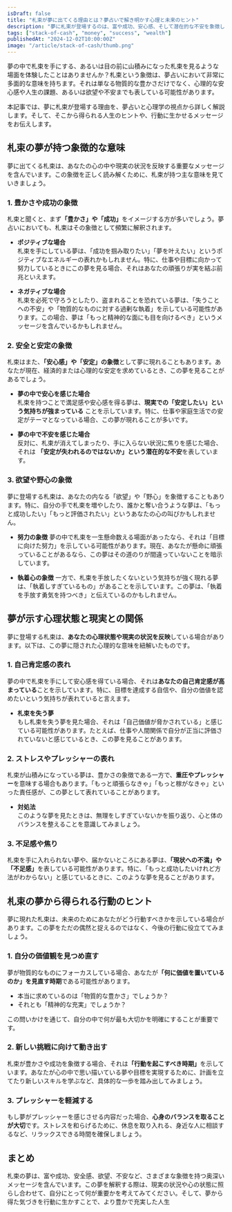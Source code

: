```yaml
---
isDraft: false
title: "札束が夢に出てくる理由とは？夢占いで解き明かす心理と未来のヒント"
description: "夢に札束が登場するのは、富や成功、安心感、そして潜在的な不安を象徴しているかもしれません。この夢の深い意味を夢占いと心理学の視点から掘り下げ、あなたの未来に活かす方法を解説します。"
tags: ["stack-of-cash", "money", "success", "wealth"]
publishedAt: "2024-12-02T10:00:00Z"
image: "/article/stack-of-cash/thumb.png"
---
```


夢の中で札束を手にする、あるいは目の前に山積みになった札束を見るような場面を体験したことはありませんか？札束という象徴は、夢占いにおいて非常に多面的な意味を持ちます。それは単なる物質的な豊かさだけでなく、心理的な安心感や人生の課題、あるいは欲望や不安までも表している可能性があります。

本記事では、夢に札束が登場する理由を、夢占いと心理学の視点から詳しく解説します。そして、そこから得られる人生のヒントや、行動に生かせるメッセージをお伝えします。

<TableOfContents />

## 札束の夢が持つ象徴的な意味

夢に出てくる札束は、あなたの心の中や現実の状況を反映する重要なメッセージを含んでいます。この象徴を正しく読み解くために、札束が持つ主な意味を見ていきましょう。

### 1. 豊かさや成功の象徴

札束と聞くと、まず<strong>「豊かさ」や「成功」</strong>をイメージする方が多いでしょう。夢占いにおいても、札束はその象徴として頻繁に解釈されます。

- <strong>ポジティブな場合</strong>
  <br />
  札束を手にしている夢は、「成功を掴み取りたい」「夢を叶えたい」というポジティブなエネルギーの表れかもしれません。特に、仕事や目標に向かって努力しているときにこの夢を見る場合、それはあなたの頑張りが実を結ぶ前兆といえます。

- <strong>ネガティブな場合</strong>
  <br />
  札束を必死で守ろうとしたり、盗まれることを恐れている夢は、「失うことへの不安」や「物質的なものに対する過剰な執着」を示している可能性があります。この場合、夢は「もっと精神的な面にも目を向けるべき」というメッセージを含んでいるかもしれません。

### 2. 安全と安定の象徴

札束はまた、<strong>「安心感」や「安定」の象徴</strong>として夢に現れることもあります。あなたが現在、経済的または心理的な安定を求めているとき、この夢を見ることがあるでしょう。

- <strong>夢の中で安心を感じた場合</strong>
  <br />
  札束を持つことで満足感や安心感を得る夢は、<strong>現実での「安定したい」という気持ちが強まっている</strong>
  ことを示しています。特に、仕事や家庭生活での安定がテーマとなっている場合、この夢が現れることが多いです。

- <strong>夢の中で不安を感じた場合</strong>
  <br />
  反対に、札束が消えてしまったり、手に入らない状況に焦りを感じた場合、それは
  <strong>「安定が失われるのではないか」という潜在的な不安</strong>を表しています。

### 3. 欲望や野心の象徴

夢に登場する札束は、あなたの内なる「欲望」や「野心」を象徴することもあります。特に、自分の手で札束を増やしたり、誰かと奪い合うような夢は、「もっと成功したい」「もっと評価されたい」というあなたの心の叫びかもしれません。

- <strong>努力の象徴</strong>
  夢の中で札束を一生懸命数える場面があったなら、それは「目標に向けた努力」を示している可能性があります。現在、あなたが懸命に頑張っていることがあるなら、この夢はその道のりが間違っていないことを暗示しています。

- <strong>執着心の象徴</strong>
  一方で、札束を手放したくないという気持ちが強く現れる夢は、「執着しすぎているもの」があることを示しています。この夢は、「執着を手放す勇気を持つべき」と伝えているのかもしれません。

## 夢が示す心理状態と現実との関係

夢に登場する札束は、<strong>あなたの心理状態や現実の状況を反映</strong>している場合があります。以下は、この夢に隠された心理的な意味を紐解いたものです。

### 1. 自己肯定感の表れ

夢の中で札束を手にして安心感を得ている場合、それは<strong>あなたの自己肯定感が高まっている</strong>ことを示しています。特に、目標を達成する自信や、自分の価値を認めたいという気持ちが表れていると言えます。

- <strong>札束を失う夢</strong>
  <br />
  もし札束を失う夢を見た場合、それは「自己価値が脅かされている」と感じている可能性があります。たとえば、仕事や人間関係で自分が正当に評価されていないと感じているとき、この夢を見ることがあります。

### 2. ストレスやプレッシャーの表れ

札束が山積みになっている夢は、豊かさの象徴である一方で、<strong>重圧やプレッシャー</strong>を意味する場合もあります。「もっと頑張らなきゃ」「もっと稼がなきゃ」といった責任感が、この夢として表れていることがあります。

- <strong>対処法</strong>
  <br />
  このような夢を見たときは、無理をしすぎていないかを振り返り、心と体のバランスを整えることを意識してみましょう。

### 3. 不足感や焦り

札束を手に入れられない夢や、届かないところにある夢は、<strong>「現状への不満」や「不足感」</strong>を表している可能性があります。特に、「もっと成功したいけれど方法がわからない」と感じているときに、このような夢を見ることがあります。

## 札束の夢から得られる行動のヒント

夢に現れた札束は、未来のためにあなたがどう行動すべきかを示している場合があります。この夢をただの偶然と捉えるのではなく、今後の行動に役立ててみましょう。

### 1. 自分の価値観を見つめ直す

夢が物質的なものにフォーカスしている場合、あなたが<strong>「何に価値を置いているのか」を見直す時期</strong>である可能性があります。

- 本当に求めているのは「物質的な豊かさ」でしょうか？
- それとも「精神的な充実」でしょうか？

この問いかけを通じて、自分の中で何が最も大切かを明確にすることが重要です。

### 2. 新しい挑戦に向けて動き出す

札束が豊かさや成功を象徴する場合、それは<strong>「行動を起こすべき時期」</strong>を示しています。あなたが心の中で思い描いている夢や目標を実現するために、計画を立てたり新しいスキルを学ぶなど、具体的な一歩を踏み出してみましょう。

### 3. プレッシャーを軽減する

もし夢がプレッシャーを感じさせる内容だった場合、<strong>心身のバランスを取ることが大切</strong>です。ストレスを和らげるために、休息を取り入れる、身近な人に相談するなど、リラックスできる時間を確保しましょう。

## まとめ

札束の夢は、富や成功、安全感、欲望、不安など、さまざまな象徴を持つ奥深いメッセージを含んでいます。この夢を解釈する際は、現実の状況や心の状態に照らし合わせて、自分にとって何が重要かを考えてみてください。そして、夢から得た気づきを行動に生かすことで、より豊かで充実した人生
